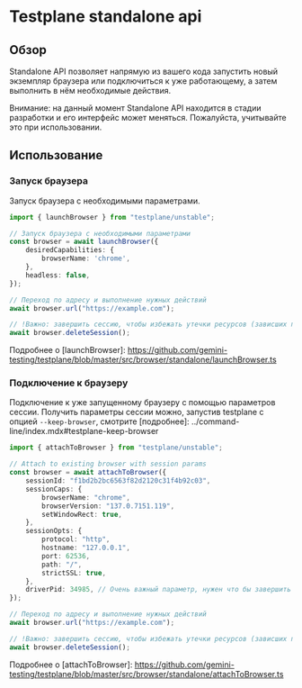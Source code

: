 # Testplane standalone api

## Обзор

Standalone API позволяет напрямую из вашего кода запустить новый экземпляр браузера или подключиться к уже работающему, а затем выполнить в нём необходимые действия.

Внимание: на данный момент Standalone API находится в стадии разработки и его интерфейс может меняться. Пожалуйста, учитывайте это при использовании.

## Использование

### Запуск браузера

Запуск браузера с необходимыми параметрами.

```typescript
import { launchBrowser } from "testplane/unstable";

// Запуск браузера с необходимыми параметрами
const browser = await launchBrowser({
    desiredCapabilities: {
        browserName: 'chrome',
    },
    headless: false,
});

// Переход по адресу и выполнение нужных действий
await browser.url("https://example.com");

// !Важно: завершить сессию, чтобы избежать утечки ресурсов (зависших процессов)
await browser.deleteSession();
```

Подробнее о [launchBrowser]: https://github.com/gemini-testing/testplane/blob/master/src/browser/standalone/launchBrowser.ts

### Подключение к браузеру

Подключение к уже запущенному браузеру с помощью параметров сессии.
Получить параметры сессии можно, запустив testplane с опцией `--keep-browser`, смотрите [подробнее]: ../command-line/index.mdx#testplane-keep-browser

```typescript
import { attachToBrowser } from "testplane/unstable";

// Attach to existing browser with session params
const browser = await attachToBrowser({
    sessionId: "f1bd2b2bc6563f82d2120c31f4b92c03",
    sessionCaps: {
        browserName: "chrome",
        browserVersion: "137.0.7151.119",
        setWindowRect: true,
    },
    sessionOpts: {
        protocol: "http",
        hostname: "127.0.0.1",
        port: 62536,
        path: "/",
        strictSSL: true,
    },
    driverPid: 34985, // Очень важный параметр, нужен что бы завершить оставшиеся процессы
});

// Переход по адресу и выполнение нужных действий
await browser.url("https://example.com");

// !Важно: завершить сессию, чтобы избежать утечки ресурсов (зависших процессов)
await browser.deleteSession();
```

Подробнее о [attachToBrowser]: https://github.com/gemini-testing/testplane/blob/master/src/browser/standalone/attachToBrowser.ts
